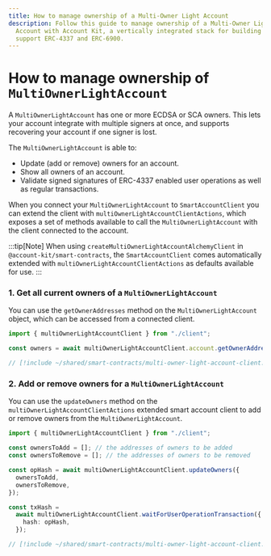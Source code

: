 ```yaml
---
title: How to manage ownership of a Multi-Owner Light Account
description: Follow this guide to manage ownership of a Multi-Owner Light
  Account with Account Kit, a vertically integrated stack for building apps that
  support ERC-4337 and ERC-6900.
---
```


# How to manage ownership of `MultiOwnerLightAccount`

A `MultiOwnerLightAccount` has one or more ECDSA or SCA owners. This lets your account integrate with multiple signers at once, and supports recovering your account if one signer is lost.

The `MultiOwnerLightAccount` is able to:

- Update (add or remove) owners for an account.
- Show all owners of an account.
- Validate signed signatures of ERC-4337 enabled user operations as well as regular transactions.

When you connect your `MultiOwnerLightAccount` to `SmartAccountClient` you can extend the client with `multiOwnerLightAccountClientActions`, which exposes a set of methods available to call the `MultiOwnerLightAccount` with the client connected to the account.

:::tip[Note]
When using `createMultiOwnerLightAccountAlchemyClient` in `@account-kit/smart-contracts`, the `SmartAccountClient` comes automatically extended with `multiOwnerLightAccountClientActions` as defaults available for use.
:::

### 1. Get all current owners of a `MultiOwnerLightAccount`

You can use the `getOwnerAddresses` method on the `MultiOwnerLightAccount` object, which can be accessed from a connected client.

<CodeBlocks>

```ts example.ts twoslash
import { multiOwnerLightAccountClient } from "./client";

const owners = await multiOwnerLightAccountClient.account.getOwnerAddresses();
```

```ts client.ts twoslash filename="client.ts"
// [!include ~/shared/smart-contracts/multi-owner-light-account-client.ts]
```

</CodeBlocks>

### 2. Add or remove owners for a `MultiOwnerLightAccount`

You can use the `updateOwners` method on the `multiOwnerLightAccountClientActions` extended smart account client to add or remove owners from the `MultiOwnerLightAccount`.

<CodeBlocks>

```ts example.ts twoslash
import { multiOwnerLightAccountClient } from "./client";

const ownersToAdd = []; // the addresses of owners to be added
const ownersToRemove = []; // the addresses of owners to be removed

const opHash = await multiOwnerLightAccountClient.updateOwners({
  ownersToAdd,
  ownersToRemove,
});

const txHash =
  await multiOwnerLightAccountClient.waitForUserOperationTransaction({
    hash: opHash,
  });
```

```ts client.ts twoslash filename="client.ts"
// [!include ~/shared/smart-contracts/multi-owner-light-account-client.ts]
```

</CodeBlocks>
